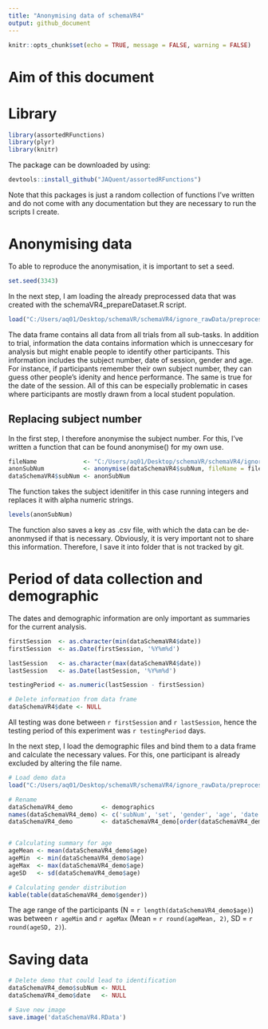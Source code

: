 ```yaml
---
title: "Anonymising data of schemaVR4"
output: github_document
---
```


```r
knitr::opts_chunk$set(echo = TRUE, message = FALSE, warning = FALSE)
```

# Aim of this document

# Library
```r
library(assortedRFunctions)
library(plyr)
library(knitr)
```

The package can be downloaded by using:
```r
devtools::install_github("JAQuent/assortedRFunctions")
```
Note that this packages is just a random collection of functions I've written and do not come with any documentation but they are necessary to run the scripts I create. 


# Anonymising data
To able to reproduce the anonymisation, it is important to set a seed. 
```r
set.seed(3343)
```

In the next step, I am loading the already preprocessed data that was created with the schemaVR4_prepareDataset.R script.
```r
load("C:/Users/aq01/Desktop/schemaVR/schemaVR4/ignore_rawData/preprocessed/dataSchemaVR4.RData")
```

The data frame contains all data from all trials from all sub-tasks. In addition to trial, information the data contains information which is unneccesary for analysis but might enable people to identify other participants. This information includes the subject number, date of session, gender and age. For instance, if participants remember their own subject number, they can guess other people's idenity and hence performance. The same is true for the date of the session. All of this can be especially problematic in cases where participants are mostly drawn from a local student population.

## Replacing subject number
In the first step, I therefore anonymise the subject number. For this, I've written a function that can be found anonymise() for my own use. 
```r
fileName             <- "C:/Users/aq01/Desktop/schemaVR/schemaVR4/ignore_rawData/preprocessed/schemaVR4_anonKey"
anonSubNum           <- anonymise(dataSchemaVR4$subNum, fileName = fileName)
dataSchemaVR4$subNum <- anonSubNum
```

The function takes the subject idenitifer in this case running integers and replaces it with alpha numeric strings. 
```r
levels(anonSubNum)
```

The function also saves a key as .csv file, with which the data can be de-anonmysed if that is necessary. Obviously, it is very important not to share this information. Therefore, I save it into folder that is not tracked by git. 

# Period of data collection and demographic
The dates and demographic information are only important as summaries for the current analysis. 

```r
firstSession  <- as.character(min(dataSchemaVR4$date))
firstSession  <- as.Date(firstSession, '%Y%m%d')

lastSession   <- as.character(max(dataSchemaVR4$date))
lastSession   <- as.Date(lastSession, '%Y%m%d')

testingPeriod <- as.numeric(lastSession - firstSession)

# Delete information from data frame
dataSchemaVR4$date <- NULL
```

All testing was done between `r firstSession` and `r lastSession`, hence the testing period of this experiment was `r testingPeriod` days. 

In the next step, I load the demographic files and bind them to a data frame and calculate the necessary values. For this, one participant is already excluded by altering the file name. 
```r
# Load demo data
load("C:/Users/aq01/Desktop/schemaVR/schemaVR4/ignore_rawData/preprocessed/dataSchemaVR4_demo.RData")

# Rename
dataSchemaVR4_demo        <- demographics
names(dataSchemaVR4_demo) <- c('subNum', 'set', 'gender', 'age', 'date', 'startTime', 'endTime')
dataSchemaVR4_demo        <- dataSchemaVR4_demo[order(dataSchemaVR4_demo$subNum), ]


# Calculating summary for age
ageMean <- mean(dataSchemaVR4_demo$age)
ageMin  <- min(dataSchemaVR4_demo$age)
ageMax  <- max(dataSchemaVR4_demo$age)
ageSD   <- sd(dataSchemaVR4_demo$age)

# Calculating gender distribution
kable(table(dataSchemaVR4_demo$gender))
```

The age range of the participants (N = `r length(dataSchemaVR4_demo$age)`) was between `r ageMin` and `r ageMax` (Mean = `r round(ageMean, 2)`, SD = `r round(ageSD, 2)`). 

# Saving data
```r
# Delete demo that could lead to identification
dataSchemaVR4_demo$subNum <- NULL
dataSchemaVR4_demo$date   <- NULL

# Save new image
save.image('dataSchemaVR4.RData')
```